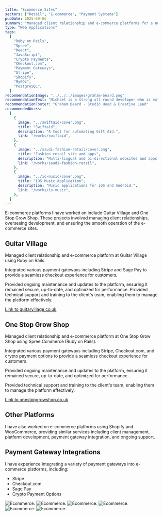 ```yaml
---
title: "Ecommerce Sites"
sectors: ["Retail", "E-commerce", "Payment Systems"]
pubDate: 2025-09-06
summary: "Managed client relationship and e-commerce platforms for a number of clients and using a number of platforms."
type: "Web Applications"
tags:
  [
    "Ruby on Rails",
    "Spree",
    "React",
    "JavaScript",
    "Crypto Payments",
    "Checkout.com",
    "Payment Gateways",
    "Stripe",
    "Shopify",
    "MySQL",
    "PostgreSQL",
  ]
recommendationImage: "../../../images/graham-beard.png"
recommendationText: "Michael is a strong all round developer who is extremely professional within his approach and great to work with. He worked on a variety high-end websites producing work of the highest quality."
recommendationFooter: "Graham Beard - Studio Head & Creative Lead"
recommendedWorks:
  [
    {
      image: "../swiftaid/cover.png",
      title: "Swiftaid",
      description: "A tool for automating Gift Aid.",
      link: "/works/swiftaid",
    },
    {
      image: "../saudi-fashion-retail/cover.png",
      title: "Fashion retail site and apps",
      description: "Multi-lingual and bi-directional websites and apps for Saudi Arabia.",
      link: "/works/saudi-fashion-retail",
    },
    {
      image: "../io-music/cover.png",
      title: "iOS Music Application",
      description: "Music applications for iOS and Android.",
      link: "/works/io-music",
    },
  ]
---
```



E-commerce platforms I have worked on include Guitar Village and One Stop Grow
Shop. These projects involved managing client relationships, overseeing
development, and ensuring the smooth operation of the e-commerce sites.

## Guitar Village

Managed client relationship and e-commerce platform at Guitar Village using Ruby on Rails.

Integrated various payment gateways including Stripe and Sage Pay to provide a
seamless checkout experience for customers.

Provided ongoing maintenance and updates to the platform, ensuring it remained
secure, up-to-date, and optimized for performance. Provided technical support
and training to the client's team, enabling them to manage the platform
effectively.

[Link to guitarvillage.co.uk](https://guitarvillage.co.uk/)

## One Stop Grow Shop

Managed client relationship and e-commerce platform at One Stop Grow Shop
using Spree Commerce (Ruby on Rails).

Integrated various payment gateways including Stripe, Checkout.com, and crypto
payment options to provide a seamless checkout experience for customers.

Provided ongoing maintenance and updates to the platform, ensuring it remained
secure, up-to-date, and optimized for performance.

Provided technical support and training to the client's team, enabling them to
manage the platform effectively.

[Link to onestopgrowshop.co.uk](https://www.onestopgrowshop.co.uk)

## Other Platforms

I have also worked on e-commerce platforms using Shopify and WooCommerce,
providing similar services including client management, platform development,
payment gateway integration, and ongoing support.

## Payment Gateway Integrations

I have experience integrating a variety of payment gateways into e-commerce
platforms, including:

- Stripe
- Checkout.com
- Sage Pay
- Crypto Payment Options

<ContentImage1Column>
  <ImageContainer>
    <Image
      src={image1}
      alt="Ecommerce."
      width={2816}
      loading="lazy"
      quality={100}
    />
  </ImageContainer>
</ContentImage1Column>

<ContentImage2Column>
  <ImageContainer backgroundColor="var(--color-onPrimary)">
    <Image
      src={image3}
      alt="Ecommerce."
      width={1400}
      loading="lazy"
      quality={100}
    />
  </ImageContainer>
  <ImageContainer backgroundColor="var(--color-secondary)">
    <Image
      src={image4}
      alt="Ecommerce."
      width={1400}
      loading="lazy"
      quality={100}
    />
  </ImageContainer>
</ContentImage2Column>

<ContentImage1Column>
  <ImageContainer>
    <Image
      src={image2}
      alt="Ecommerce."
      width={2816}
      loading="lazy"
      quality={100}
    />
  </ImageContainer>
</ContentImage1Column>

<ContentImage2Column>
  <ImageContainer backgroundColor="var(--color-secondary)">
    <Image
      src={image5}
      alt="Ecommerce."
      width={1400}
      loading="lazy"
      quality={100}
    />
  </ImageContainer>
  <ImageContainer backgroundColor="var(--color-onPrimary)">
    <Image
      src={image6}
      alt="Ecommerce."
      width={1400}
      loading="lazy"
      quality={100}
    />
  </ImageContainer>
</ContentImage2Column>
